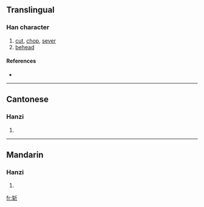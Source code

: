 {{also|斬}}
==Translingual==

===Han character===
{{Han char|rn=69|rad=斤|as=04|sn=8|four=|canj=大手竹一中 (KQHML)}}

# [[cut]], [[chop]], [[sever]]
# [[behead]]

====References====
* {{Han ref|kx=0479.111|hdz=32023.070|uh=65A9|ud=26025}}

----

==Cantonese==

===Hanzi===
{{yue-hanzi|jyut=|y=jaam2}}

# {{defn|Cantonese}}

----

==Mandarin==

===Hanzi===
{{cmn-hanzi|tra=斬|pin=[[zhǎn]] ([[zhan3]])|wg=chan<sup>3</sup>}}

# {{defn|Mandarin}}

[[fr:斩]]